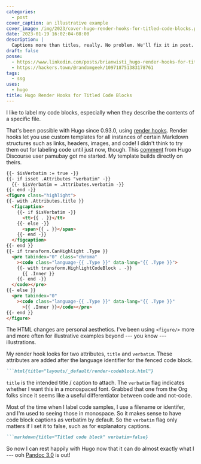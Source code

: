 ```yaml
---
categories:
  - post
cover_caption: an illustrative example
cover_image: /img/2023/cover-hugo-render-hooks-for-titled-code-blocks.png
date: 2023-01-19 16:02:04-08:00
description: |
  Captions more than titles, really. No problem. We'll fix it in post.
draft: false
posse:
  - https://www.linkedin.com/posts/brianwisti_hugo-render-hooks-for-titled-code-blocks-activity-7022000696434556928-PSRJ
  - https://hackers.town/@randomgeek/109718751383178761
tags:
  - ssg
uses:
  - hugo
title: Hugo Render Hooks for Titled Code Blocks
---
```


I like to label my code blocks, especially when they describe the contents
of a specific file.

[render-hook]: https://gohugo.io/templates/render-hooks/
[pamubay-comment]: https://discourse.gohugo.io/t/is-there-a-good-reason-not-to-have-a-mechanism-facilitating-a-title-for-code-blocks/40554/3

That's been possible with Hugo since 0.93.0, using [render hooks][render-hook].
Render hooks let you use custom templates for all instances of certain Markdown
structures such as links, headers, images, and code!
I didn't think to try them out for labeling code until just now, though.
This [comment][pamubay-comment] from Hugo Discourse user pamubay got me started.
My template builds directly on theirs.

```html title="layouts/_default/render-codeblock.html"
{{- $isVerbatim := true -}}
{{- if isset .Attributes "verbatim" -}}
  {{- $isVerbatim = .Attributes.verbatim -}}
{{- end -}}
<figure class="highlight">
{{- with .Attributes.title }}
  <figcaption>
    {{- if $isVerbatim -}}
      <tt>{{ . }}</tt>
    {{- else -}}
      <span>{{ . }}</span>
    {{- end -}}
  </figcaption>
{{- end }}
{{- if transform.CanHighlight .Type }}
  <pre tabindex="0" class="chroma"
    ><code class="language-{{ .Type }}" data-lang="{{ .Type }}">
    {{- with transform.HighlightCodeBlock . -}}
      {{ .Inner }}
    {{- end -}}
  </code></pre>
{{- else }}
  <pre tabindex="0"
    ><code class="language-{{ .Type }}" data-lang="{{ .Type }}"
      >{{ .Inner }}</code></pre>
{{- end }}
</figure>
```

The HTML changes are personal aesthetics. I've been using `<figure/>` more and
more often for illustrative examples beyond --- you know ---
illustrations.

My render hook looks for two attributes, `title` and `verbatim`. These attributes are added after the language identifier for the fenced code block.

````markdown title="Titled code block"
```html{title="layouts/_default/render-codeblock.html"}
````

`title` is the intended title / caption to attach. The `verbatim` flag indicates whether I want this in a monospaced font.
Grabbed that one from the Org folks since it seems like a useful differentiator
between code and not-code.

Most of the time when I label code samples, I use a filename or identifer, and I'm used to seeing
those in monospace. So it makes sense to have code block captions as verbatim by
default. So the `verbatim` flag only matters if I set it to false, such as for
explanatory captions.

````markdown title="non-verbatim code block title"
```markdown{title="Titled code block" verbatim=false}
````

[pandoc-3]: https://pandoc.org/releases.html#pandoc-3.0-2023-01-18

So now I can rest happily with Hugo now that it can do almost exactly what I ---
ooh [Pandoc 3.0][pandoc-3] is out!
